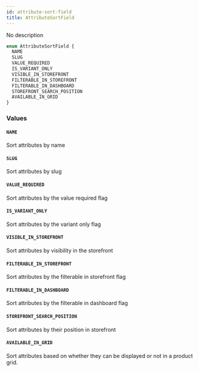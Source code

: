 ```yaml
---
id: attribute-sort-field
title: AttributeSortField
---
```



No description

```graphql
enum AttributeSortField {
  NAME
  SLUG
  VALUE_REQUIRED
  IS_VARIANT_ONLY
  VISIBLE_IN_STOREFRONT
  FILTERABLE_IN_STOREFRONT
  FILTERABLE_IN_DASHBOARD
  STOREFRONT_SEARCH_POSITION
  AVAILABLE_IN_GRID
}
```


### Values

#### `NAME` 

Sort attributes by name


#### `SLUG` 

Sort attributes by slug


#### `VALUE_REQUIRED` 

Sort attributes by the value required flag


#### `IS_VARIANT_ONLY` 

Sort attributes by the variant only flag


#### `VISIBLE_IN_STOREFRONT` 

Sort attributes by visibility in the storefront


#### `FILTERABLE_IN_STOREFRONT` 

Sort attributes by the filterable in storefront flag


#### `FILTERABLE_IN_DASHBOARD` 

Sort attributes by the filterable in dashboard flag


#### `STOREFRONT_SEARCH_POSITION` 

Sort attributes by their position in storefront


#### `AVAILABLE_IN_GRID` 

Sort attributes based on whether they can be displayed or not in a product grid.




